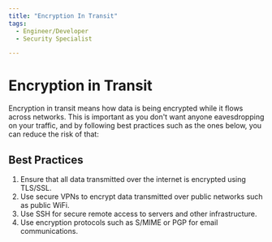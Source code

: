 ```yaml
---
title: "Encryption In Transit"
tags:
  - Engineer/Developer
  - Security Specialist

---
```



<TagProvider>
<TagFilter />

# Encryption in Transit

<TagList tags={frontmatter.tags} />
<AttributionList contributors={frontmatter.contributors} />

Encryption in transit means how data is being encrypted while it flows across networks. This is important as you don't want anyone eavesdropping on your traffic, and by following best practices such as the ones below, you can reduce the risk of that:

## Best Practices

1. Ensure that all data transmitted over the internet is encrypted using TLS/SSL.
2. Use secure VPNs to encrypt data transmitted over public networks such as public WiFi.
3. Use SSH for secure remote access to servers and other infrastructure.
4. Use encryption protocols such as S/MIME or PGP for email communications.

</TagProvider>